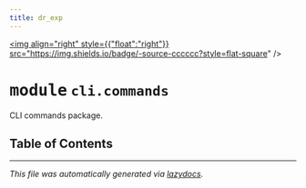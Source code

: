 ```yaml
---
title: dr_exp
---
```


<a href="https://github.com/drothermel/%24%7BREPO%7D/blob/main/src/dr_exp/cli/commands.py"><img align="right" style={{"float":"right"}} src="https://img.shields.io/badge/-source-cccccc?style=flat-square" /></a>

# <kbd>module</kbd> `cli.commands`
CLI commands package.


## Table of Contents







---

_This file was automatically generated via [lazydocs](https://github.com/ml-tooling/lazydocs)._

